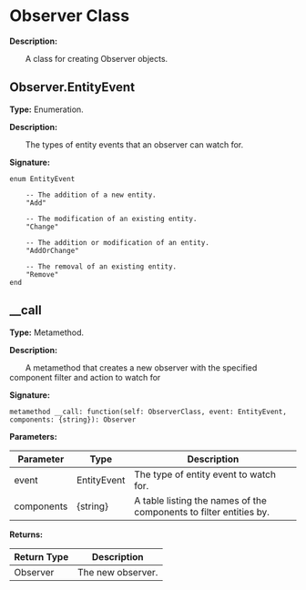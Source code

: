 # Observer Class

**Description:**

&emsp;&emsp;A class for creating Observer objects.

## Observer.EntityEvent

**Type:** Enumeration.

**Description:**

&emsp;&emsp;The types of entity events that an observer can watch for.

**Signature:**
```tl
enum EntityEvent

	-- The addition of a new entity.
	"Add"

	-- The modification of an existing entity.
	"Change"

	-- The addition or modification of an entity.
	"AddOrChange"

	-- The removal of an existing entity.
	"Remove"
end
```

## __call

**Type:** Metamethod.

**Description:**

&emsp;&emsp;A metamethod that creates a new observer with the specified component filter and action to watch for

**Signature:**
```tl
metamethod __call: function(self: ObserverClass, event: EntityEvent, components: {string}): Observer
```

**Parameters:**

| Parameter | Type | Description |
| --- | --- | --- |
| event | EntityEvent | The type of entity event to watch for. |
| components | \{string} | A table listing the names of the components to filter entities by. |

**Returns:**

| Return Type | Description |
| --- | --- |
| Observer | The new observer. |